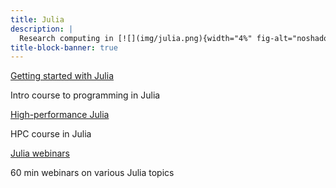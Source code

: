 ```yaml
---
title: Julia
description: |
  Research computing in [![](img/julia.png){width="4%" fig-alt="noshadow"}](https://julialang.org/)
title-block-banner: true
---
```


:::{layout="[[5, 5], [5, -5]]"}

:::{.card2 .mb-3}

:::{.card-body2}

[Getting started with Julia](top_intro.qmd){.card-title2 .stretched-link}

[Intro course to programming in Julia]{.text-muted}

:::

:::

:::{.card2 .mb-3}

:::{.card-body2}

[High-performance Julia](top_hpc.qmd){.card-title2 .stretched-link}

[HPC course in Julia]{.text-muted}

:::

:::

:::{.card2 .mb-3}

:::{.card-body2}

[Julia webinars](wb_makie.qmd){.card-title2 .stretched-link}

[60 min webinars on various Julia topics]{.text-muted}

:::

:::

::::
